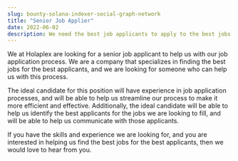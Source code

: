 ```yaml
---
slug: bounty-solana-indexer-social-graph-network
title: "Senior Job Applier"
date: 2022-06-02
description: We need the best job applicants to apply to the best jobs.
---
```


We at Holaplex are looking for a senior job applicant to help us with our job application process. We are a company that specializes in finding the best jobs for the best applicants, and we are looking for someone who can help us with this process.

The ideal candidate for this position will have experience in job application processes, and will be able to help us streamline our process to make it more efficient and effective. Additionally, the ideal candidate will be able to help us identify the best applicants for the jobs we are looking to fill, and will be able to help us communicate with those applicants.

If you have the skills and experience we are looking for, and you are interested in helping us find the best jobs for the best applicants, then we would love to hear from you.
